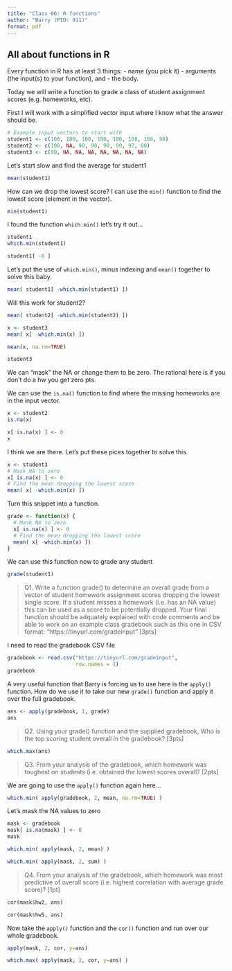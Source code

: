 ```yaml
---
title: "Class 06: R functions"
author: "Barry (PID: 911)"
format: pdf
---
```


## All about functions in R

Every function in R has at least 3 things:
- name (you pick it)
- arguments (the input(s) to your function), and 
- the body.

Today we will write a function to grade a class of student assignment scores (e.g. homeworks, etc).

First I will work with a simplified vector input where I know what the answer should be.

```r
# Example input vectors to start with
student1 <- c(100, 100, 100, 100, 100, 100, 100, 90)
student2 <- c(100, NA, 90, 90, 90, 90, 97, 80)
student3 <- c(90, NA, NA, NA, NA, NA, NA, NA)
```

Let's start slow and find the average for student1

```r
mean(student1)
```
How can we drop the lowest score? I can use the `min()` function to find the lowest score (element in the vector).

```r
min(student1)
```
I found the function `which.min()` let's try it out...

```r
student1
which.min(student1)
```

```r
student1[ -8 ]
```
Let's put the use of `which.min()`, minus indexing and `mean()` together to solve this baby.

```r
mean( student1[ -which.min(student1) ])
```


Will this work for student2?

```r
mean( student2[ -which.min(student2) ])

```

```r
x <- student3
mean( x[ -which.min(x) ])
```

```r
mean(x, na.rm=TRUE)
```
```r
student3
```
We can "mask" the NA or change them to be zero. The rational here is if you don't do a hw you get zero pts.

We can use the `is.na()` function to find where the missing homeworks are in the input vector.

```r
x <- student2
is.na(x)
```
```r
x[ is.na(x) ] <- 0
x
```

I think we are there. Let's put these pices together to solve this.


```r
x <- student3
# Mask NA to zero
x[ is.na(x) ] <- 0
# Find the mean dropping the lowest score
mean( x[ -which.min(x) ])
```

Turn this snippet into a function.

```r
grade <- function(x) {
  # Mask NA to zero
  x[ is.na(x) ] <- 0
  # Find the mean dropping the lowest score
  mean( x[ -which.min(x) ])
}
```


We can use this function now to grade any student

```r
grade(student1)
```

> Q1. Write a function grade() to determine an overall grade from a vector of student homework assignment scores dropping the lowest single score. If a student misses a homework (i.e. has an NA value) this can be used as a score to be potentially dropped. Your final function should be adquately explained with code comments and be able to work on an example class gradebook such as this one in CSV format: “https://tinyurl.com/gradeinput” [3pts]

I need to read the gradebook CSV file

```r
gradebook <- read.csv("https://tinyurl.com/gradeinput",
                      row.names = 1)
gradebook
```

A very useful function that Barry is forcing us to use here is the `apply()` function. How do we use it to take our new `grade()` function and apply it over the full gradebook.

```r
ans <- apply(gradebook, 1, grade)
ans
```

> Q2. Using your grade() function and the supplied gradebook, Who is the top scoring student overall in the gradebook? [3pts]

```r
which.max(ans)
```

> Q3. From your analysis of the gradebook, which homework was toughest on students (i.e. obtained the lowest scores overall? [2pts]

We are going to use the `apply()` function again here...

```r
which.min( apply(gradebook, 2, mean, na.rm=TRUE) )
```
Let's mask the NA values to zero

```r
mask <- gradebook
mask[ is.na(mask) ] <- 0
mask
```

```r
which.min( apply(mask, 2, mean) )
```

```r
which.min( apply(mask, 2, sum) )
```

> Q4. From your analysis of the gradebook, which homework was most predictive of overall score (i.e. highest correlation with average grade score)? [1pt]

```r
cor(mask$hw2, ans)
```
```r
cor(mask$hw5, ans)
```

Now take the `apply()` function and the `cor()` function and run over our whole gradebook.

```r
apply(mask, 2, cor, y=ans)
```

```r
which.max( apply(mask, 2, cor, y=ans) )
```



